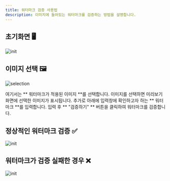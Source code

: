 ```yaml
---
title: 워터마크 검증 사용법
description: 이미지에 들어있는 워터마크를 검증하는 방법을 설명합니다.
---
```


## 초기화면 🖥️
![init](/images/docs/ko/validation/init.png)

## 이미지 선택 🖼️
![selection](/images/docs/ko/validation/image_selection.png)

여기서는 ** 워터마크가 적용된 이미지 **를 선택합니다. 이미지를 선택하면 미리보기 화면에 선택한 이미지가 표시됩니다.
추가로 아래에 입력창에 확인하고자 하는 ** 워터마크 **를 입력합니다.
입력 후 ** "검증하기" ** 버튼을 클릭하여 워터마크를 검증합니다.

## 정상적인 워터마크 검증 ✅
![init](/images/docs/ko/validation/watermark_good.png)

## 워터마크가 검증 실패한 경우 ❌
![init](/images/docs/ko/validation/watermark_bad.png)